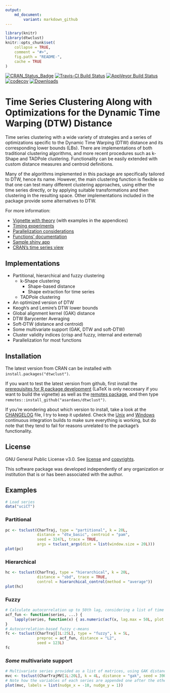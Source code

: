 ```yaml
---
output:
    md_document:
        variant: markdown_github
---
```


<!-- README.md is generated from README.Rmd. Please edit that file -->

```r
library(knitr)
library(dtwclust)
knitr::opts_chunk$set(
    collapse = TRUE,
    comment = "#>",
    fig.path = "README-",
    cache = TRUE
)
```

[![CRAN_Status_Badge](http://www.r-pkg.org/badges/version/dtwclust)](https://cran.r-project.org/package=dtwclust)
[![Travis-CI Build Status](https://travis-ci.org/asardaes/dtwclust.svg?branch=master)](https://travis-ci.org/asardaes/dtwclust)
[![AppVeyor Build Status](https://ci.appveyor.com/api/projects/status/github/asardaes/dtwclust?branch=master&svg=true)](https://ci.appveyor.com/project/asardaes/dtwclust)
[![codecov](https://codecov.io/gh/asardaes/dtwclust/branch/master/graph/badge.svg)](https://codecov.io/gh/asardaes/dtwclust)
[![Downloads](http://cranlogs.r-pkg.org/badges/dtwclust)](http://cranlogs.r-pkg.org/badges/dtwclust)

# Time Series Clustering Along with Optimizations for the Dynamic Time Warping (DTW) Distance

Time series clustering with a wide variety of strategies and a series of optimizations specific to the Dynamic Time Warping (DTW) distance and its corresponding lower bounds (LBs).
There are implementations of both traditional clustering algorithms,
and more recent procedures such as k-Shape and TADPole clustering.
Functionality can be easily extended with custom distance measures and centroid definitions.

Many of the algorithms implemented in this package are specifically tailored to DTW, hence its name.
However, the main clustering function is flexible so that one can test many different clustering approaches,
using either the time series directly,
or by applying suitable transformations and then clustering in the resulting space.
Other implementations included in the package provide some alternatives to DTW.

For more information:

* [Vignette with theory](https://cran.r-project.org/web/packages/dtwclust/vignettes/dtwclust.pdf) (with examples in the appendices)
* [Timing experiments](https://cran.r-project.org/web/packages/dtwclust/vignettes/timing-experiments.html)
* [Parallelization considerations](https://cran.r-project.org/web/packages/dtwclust/vignettes/parallelization-considerations.html)
* [Functions' documentation](https://cran.r-project.org/web/packages/dtwclust/dtwclust.pdf)
* [Sample shiny app](https://asardaes.shinyapps.io/dtwclust-tsclust-interactive/)
* [CRAN's time series view](https://cran.r-project.org/web/views/TimeSeries.html)

## Implementations

* Partitional, hierarchical and fuzzy clustering
    + k-Shape clustering
        - Shape-based distance
        - Shape extraction for time series
    + TADPole clustering
* An optimized version of DTW
* Keogh's and Lemire's DTW lower bounds
* Global alignment kernel (GAK) distance
* DTW Barycenter Averaging
* Soft-DTW (distance and centroid)
* Some multivariate support (GAK, DTW and soft-DTW)
* Cluster validity indices (crisp and fuzzy, internal and external)
* Parallelization for most functions

## Installation

The latest version from CRAN can be installed with `install.packages("dtwclust")`.

If you want to test the latest version from github,
first install the
[prerequisites for R package development](https://support.rstudio.com/hc/en-us/articles/200486498-Package-Development-Prerequisites)
(LaTeX is only neccesary if you want to build the vignette)
as well as the
[remotes package](https://cran.r-project.org/package=remotes),
and then type `remotes::install_github("asardaes/dtwclust")`.

If you're wondering about which version to install,
take a look at the [CHANGELOG](CHANGELOG.md) file,
I try to keep it updated.
Check the
[Unix](https://travis-ci.org/asardaes/dtwclust)
and
[Windows](https://ci.appveyor.com/project/asardaes/dtwclust)
continuous integration builds to make sure everything is working,
but do note that they tend to fail for reasons unrelated to the package's functionality.

## License

GNU General Public License v3.0. See [license](LICENSE) and [copyrights](inst/COPYRIGHTS).

This software package was developed independently of any organization or institution that is or has been associated with the author.

## Examples

```r
# Load series
data("uciCT")
```

### Partitional

```r
pc <- tsclust(CharTraj, type = "partitional", k = 20L, 
              distance = "dtw_basic", centroid = "pam", 
              seed = 3247L, trace = TRUE,
              args = tsclust_args(dist = list(window.size = 20L)))
plot(pc)
```

### Hierarchical

```r
hc <- tsclust(CharTraj, type = "hierarchical", k = 20L, 
              distance = "sbd", trace = TRUE,
              control = hierarchical_control(method = "average"))
plot(hc)
```

### Fuzzy

```r
# Calculate autocorrelation up to 50th lag, considering a list of time series as input
acf_fun <- function(series, ...) {
    lapply(series, function(x) { as.numeric(acf(x, lag.max = 50L, plot = FALSE)$acf) })
}
# Autocorrelation-based fuzzy c-means
fc <- tsclust(CharTraj[1L:25L], type = "fuzzy", k = 5L,
              preproc = acf_fun, distance = "L2",
              seed = 123L)
fc
```

### *Some* multivariate support

```r
# Multivariate series provided as a list of matrices, using GAK distance
mvc <- tsclust(CharTrajMV[1L:20L], k = 4L, distance = "gak", seed = 390L)
# Note how the variables of each series are appended one after the other in the plot
plot(mvc, labels = list(nudge_x = -10, nudge_y = 1))
```
